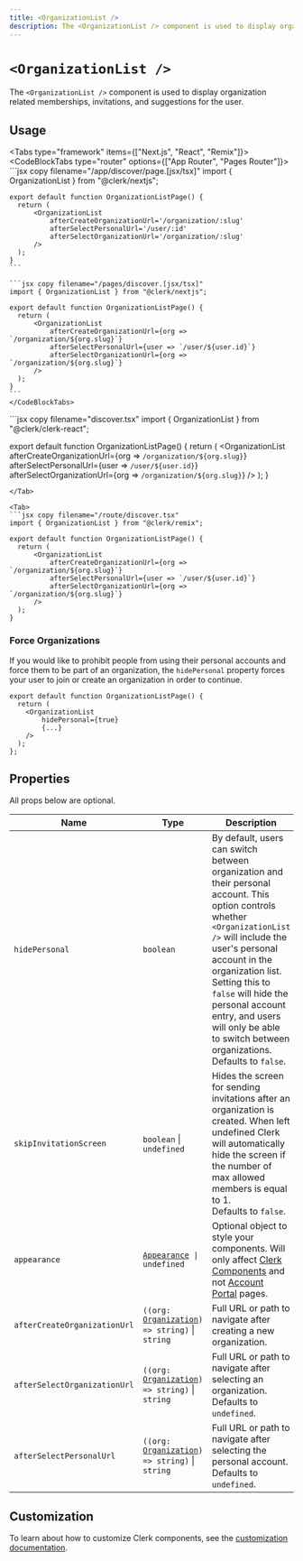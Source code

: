 ```yaml
---
title: <OrganizationList />
description: The <OrganizationList /> component is used to display organization related memberships, invitations, and suggestions for the user.
---
```


# `<OrganizationList />`

<Images
  alt="Organization List Example"
  width={496}
  height={564}
  src="/docs/images/ui-components/component-org_list.svg"
/>

The `<OrganizationList />` component is used to display organization related memberships, invitations, and suggestions for the user.

## Usage

<Tabs type="framework" items={["Next.js", "React", "Remix"]}>
  <Tab>
    <CodeBlockTabs type="router" options={["App Router", "Pages Router"]}>
    ```jsx copy filename="/app/discover/page.[jsx/tsx]"
    import { OrganizationList } from "@clerk/nextjs";

    export default function OrganizationListPage() {
      return (
          <OrganizationList
              afterCreateOrganizationUrl='/organization/:slug'
              afterSelectPersonalUrl='/user/:id'
              afterSelectOrganizationUrl='/organization/:slug'
          />
      );
    }
    ```

    ```jsx copy filename="/pages/discover.[jsx/tsx]"
    import { OrganizationList } from "@clerk/nextjs";

    export default function OrganizationListPage() {
      return (
          <OrganizationList
              afterCreateOrganizationUrl={org => `/organization/${org.slug}`}
              afterSelectPersonalUrl={user => `/user/${user.id}`}
              afterSelectOrganizationUrl={org => `/organization/${org.slug}`}
          />
      );
    }
    ```
    </CodeBlockTabs>
  </Tab>

  <Tab>
  ```jsx copy filename="discover.tsx"
  import { OrganizationList } from "@clerk/clerk-react";

  export default function OrganizationListPage() {
    return (
        <OrganizationList
            afterCreateOrganizationUrl={org => `/organization/${org.slug}`}
            afterSelectPersonalUrl={user => `/user/${user.id}`}
            afterSelectOrganizationUrl={org => `/organization/${org.slug}`}
        />
    );
  }
  ```
  </Tab>

  <Tab>
  ```jsx copy filename="/route/discover.tsx"
  import { OrganizationList } from "@clerk/remix";

  export default function OrganizationListPage() {
    return (
        <OrganizationList
            afterCreateOrganizationUrl={org => `/organization/${org.slug}`}
            afterSelectPersonalUrl={user => `/user/${user.id}`}
            afterSelectOrganizationUrl={org => `/organization/${org.slug}`}
        />
    );
  }
  ```
  </Tab>
</Tabs>

### Force Organizations

If you would like to prohibit people from using their personal accounts and force them to be part of an organization, the `hidePersonal` property forces your user to join or create an organization in order to continue.
```tsx copy filename="organization-portal.tsx"
export default function OrganizationListPage() {
  return (
    <OrganizationList
        hidePersonal={true}
        {...}
    />
  );
};
```

## Properties

All props below are optional.

| Name | Type | Description |
| --- | --- | --- |
| `hidePersonal` | `boolean` | By default, users can switch between organization and their personal account. This option controls whether `<OrganizationList />` will include the user's personal account in the organization list. Setting this to `false` will hide the personal account entry, and users will only be able to switch between organizations. <br />Defaults to `false`. |
| `skipInvitationScreen` | `boolean` \| `undefined` | Hides the screen for sending invitations after an organization is created. When left undefined Clerk will automatically hide the screen if the number of max allowed members is equal to 1.<br />Defaults to `false`. |
| `appearance` | <code>[Appearance](/docs/components/customization/overview) \| undefined</code> | Optional object to style your components. Will only affect [Clerk Components][components-ref] and not [Account Portal][ap-ref] pages. |
| `afterCreateOrganizationUrl` | <code>((org: [Organization][org-ref]) => string)</code> \| `string` | Full URL or path to navigate after creating a new organization. |
| `afterSelectOrganizationUrl` | <code>((org: [Organization][org-ref]) => string)</code> \| `string` | Full URL or path to navigate after selecting an organization.<br />Defaults to `undefined`. |
| `afterSelectPersonalUrl` | <code>((org: [Organization][org-ref]) => string)</code> \| `string` | Full URL or path to navigate after selecting the personal account.<br />Defaults to `undefined`. |

## Customization

To learn about how to customize Clerk components, see the [customization documentation](/docs/components/customization/overview).

[org-ref]: /docs/references/javascript/organization/organization
[components-ref]: /docs/components/overview
[ap-ref]: /docs/account-portal/overview